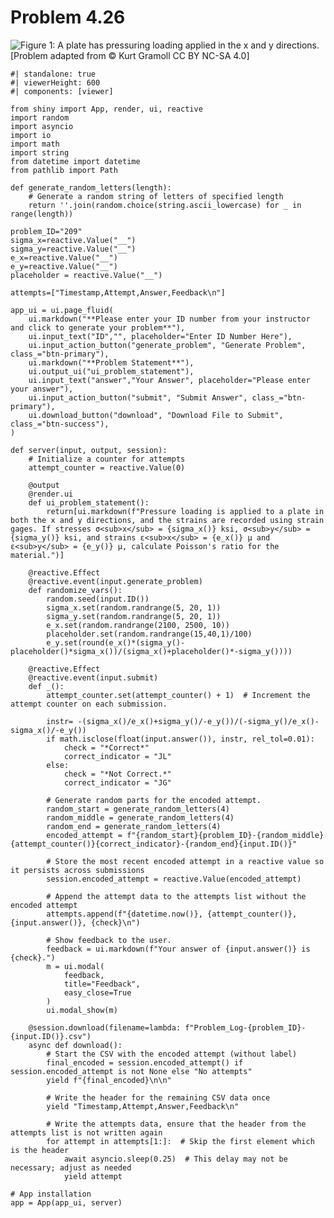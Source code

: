 # Problem 4.26 {.unnumbered}

![Figure 1: A plate has pressuring loading applied in the x and y directions.](images/209.png){fig-alt="Picture with a plate undergoing pressure loading in the x and y directions. Strain values for x and y are listed from recordings by strain gages."}
\[Problem adapted from © Kurt Gramoll CC BY NC-SA 4.0\]
```shinylive-python
#| standalone: true
#| viewerHeight: 600
#| components: [viewer]

from shiny import App, render, ui, reactive
import random
import asyncio
import io
import math
import string
from datetime import datetime
from pathlib import Path

def generate_random_letters(length):
    # Generate a random string of letters of specified length
    return ''.join(random.choice(string.ascii_lowercase) for _ in range(length))  

problem_ID="209"
sigma_x=reactive.Value("__")
sigma_y=reactive.Value("__")
e_x=reactive.Value("__")
e_y=reactive.Value("__")
placeholder = reactive.Value("__")
  
attempts=["Timestamp,Attempt,Answer,Feedback\n"]

app_ui = ui.page_fluid(
    ui.markdown("**Please enter your ID number from your instructor and click to generate your problem**"),
    ui.input_text("ID","", placeholder="Enter ID Number Here"),
    ui.input_action_button("generate_problem", "Generate Problem", class_="btn-primary"),
    ui.markdown("**Problem Statement**"),
    ui.output_ui("ui_problem_statement"),
    ui.input_text("answer","Your Answer", placeholder="Please enter your answer"),
    ui.input_action_button("submit", "Submit Answer", class_="btn-primary"),
    ui.download_button("download", "Download File to Submit", class_="btn-success"),
)

def server(input, output, session):
    # Initialize a counter for attempts
    attempt_counter = reactive.Value(0)

    @output
    @render.ui
    def ui_problem_statement():
        return[ui.markdown(f"Pressure loading is applied to a plate in both the x and y directions, and the strains are recorded using strain gages. If stresses σ<sub>x</sub> = {sigma_x()} ksi, σ<sub>y</sub> = {sigma_y()} ksi, and strains ε<sub>x</sub> = {e_x()} µ and ε<sub>y</sub> = {e_y()} µ, calculate Poisson's ratio for the material.")]
    
    @reactive.Effect
    @reactive.event(input.generate_problem)
    def randomize_vars():
        random.seed(input.ID())
        sigma_x.set(random.randrange(5, 20, 1))
        sigma_y.set(random.randrange(5, 20, 1))
        e_x.set(random.randrange(2100, 2500, 10))
        placeholder.set(random.randrange(15,40,1)/100)
        e_y.set(round(e_x()*(sigma_y()-placeholder()*sigma_x())/(sigma_x()+placeholder()*-sigma_y())))
        
    @reactive.Effect
    @reactive.event(input.submit)
    def _():
        attempt_counter.set(attempt_counter() + 1)  # Increment the attempt counter on each submission.
        
        instr= -(sigma_x()/e_x()+sigma_y()/-e_y())/(-sigma_y()/e_x()-sigma_x()/-e_y())
        if math.isclose(float(input.answer()), instr, rel_tol=0.01):
            check = "*Correct*"
            correct_indicator = "JL"
        else:
            check = "*Not Correct.*"
            correct_indicator = "JG"

        # Generate random parts for the encoded attempt.
        random_start = generate_random_letters(4)
        random_middle = generate_random_letters(4)
        random_end = generate_random_letters(4)
        encoded_attempt = f"{random_start}{problem_ID}-{random_middle}{attempt_counter()}{correct_indicator}-{random_end}{input.ID()}"

        # Store the most recent encoded attempt in a reactive value so it persists across submissions
        session.encoded_attempt = reactive.Value(encoded_attempt)

        # Append the attempt data to the attempts list without the encoded attempt
        attempts.append(f"{datetime.now()}, {attempt_counter()}, {input.answer()}, {check}\n")

        # Show feedback to the user.
        feedback = ui.markdown(f"Your answer of {input.answer()} is {check}.")
        m = ui.modal(
            feedback,
            title="Feedback",
            easy_close=True
        )
        ui.modal_show(m)

    @session.download(filename=lambda: f"Problem_Log-{problem_ID}-{input.ID()}.csv")
    async def download():
        # Start the CSV with the encoded attempt (without label)
        final_encoded = session.encoded_attempt() if session.encoded_attempt is not None else "No attempts"
        yield f"{final_encoded}\n\n"
        
        # Write the header for the remaining CSV data once
        yield "Timestamp,Attempt,Answer,Feedback\n"
        
        # Write the attempts data, ensure that the header from the attempts list is not written again
        for attempt in attempts[1:]:  # Skip the first element which is the header
            await asyncio.sleep(0.25)  # This delay may not be necessary; adjust as needed
            yield attempt

# App installation
app = App(app_ui, server)
```
